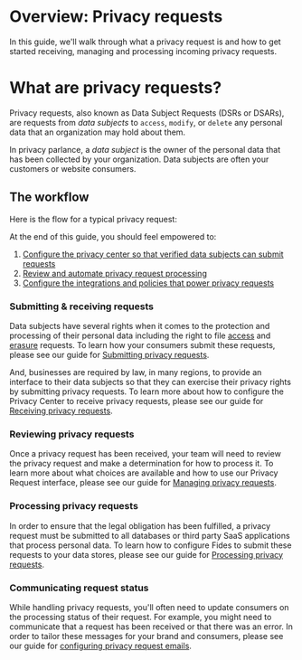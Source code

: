 

# Overview: Privacy requests
In this guide, we'll walk through what a privacy request is and how to get started receiving, managing and processing incoming privacy requests.

# What are privacy requests?
Privacy requests, also known as Data Subject Requests (DSRs or DSARs), are requests from _data subjects_ to `access`, `modify`, or `delete` any personal data that an organization may hold about them. 


<Callout emoji="" type="info">In privacy parlance, a _data subject_ is the owner of the personal data that has been collected by your organization. Data subjects are often your customers or website consumers.</Callout>

## The workflow
Here is the flow for a typical privacy request:

<Screenshot img="/docs/assets/img/privacy-requests/workflow-diagram.gif" description="The privacy request workflow" />

At the end of this guide, you should feel empowered to: 

1. [Configure the privacy center so that verified data subjects can submit requests](#submitting--receiving-requests)
2. [Review and automate privacy request processing](#reviewing-privacy-requests)
3. [Configure the integrations and policies that power privacy requests](#processing-privacy-requests)


### Submitting & receiving requests

Data subjects have several rights when it comes to the protection and processing of their personal data including the right to file [access](/tutorials/privacy-requests/privacy-requests-glossary#access-request) and [erasure](../tutorials/privacy-requests/privacy-requests-glossary#erasure-request) requests. To learn how your consumers submit these requests, please see our guide for [Submitting privacy requests](/user-guides/privacy-requests/submit-requests). 

And, businesses are required by law, in many regions, to provide an interface to their data subjects so that they can exercise their privacy rights by submitting privacy requests. To learn more about how to configure the Privacy Center to receive privacy requests, please see our guide for [Receiving privacy requests](/user-guides/privacy-requests/receive-requests).

### Reviewing privacy requests
Once a privacy request has been received, your team will need to review the privacy request and make a determination for how to process it. To learn more about what choices are available and how to use our Privacy Request interface, please see our guide for 
[Managing privacy requests](/user-guides/privacy-requests/manage-requests).

### Processing privacy requests
In order to ensure that the legal obligation has been fulfilled, a privacy request must be submitted to all databases or third party SaaS applications that process personal data. To learn how to configure Fides to submit these requests to your data stores, please see our guide for [Processing privacy requests](/user-guides/privacy-requests/process-requests).

### Communicating request status
While handling privacy requests, you'll often need to update consumers on the processing status of their request. For example, you might need to communicate that a request has been received or that there was an error. In order to tailor these messages for your brand and consumers, please see our guide for [configuring privacy request emails](/user-guides/privacy-requests/configure-email).










